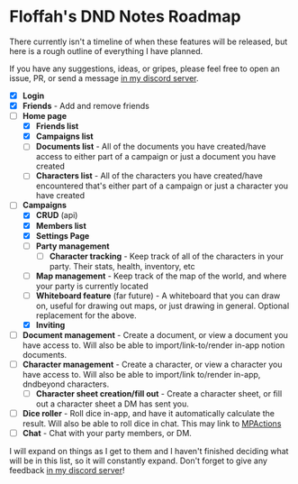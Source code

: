 # Floffah's DND Notes Roadmap

There currently isn't a timeline of when these features will be released, but here is a rough outline of everything I have planned.

If you have any suggestions, ideas, or gripes, please feel free to open an issue, PR, or send a message [in my discord server](https://discord.gg/DsSeGSc5na).

-   [x] **Login**
-   [x] **Friends** - Add and remove friends
-   [ ] **Home page**
    -   [x] **Friends list**
    -   [x] **Campaigns list**
    -   [ ] **Documents list** - All of the documents you have created/have access to either part of a campaign or just a document you have created
    -   [ ] **Characters list** - All of the characters you have created/have encountered that's either part of a campaign or just a character you have created
-   [ ] **Campaigns**
    -   [x] **CRUD** (api)
    -   [x] **Members list**
    -   [x] **Settings Page**
    -   [ ] **Party management**
        -   [ ] **Character tracking** - Keep track of all of the characters in your party. Their stats, health, inventory, etc
    -   [ ] **Map management** - Keep track of the map of the world, and where your party is currently located
    -   [ ] **Whiteboard feature** (far future) \- A whiteboard that you can draw on, useful for drawing out maps, or just drawing in general. Optional replacement for the above.
    -   [x] **Inviting**
-   [ ] **Document management** - Create a document, or view a document you have access to. Will also be able to import/link-to/render in-app notion documents.
-   [ ] **Character management** - Create a character, or view a character you have access to. Will also be able to import/link to/render in-app, dndbeyond characters.
    -   [ ] **Character sheet creation/fill out** - Create a character sheet, or fill out a character sheet a DM has sent you.
-   [ ] **Dice roller** - Roll dice in-app, and have it automatically calculate the result. Will also be able to roll dice in chat. This may link to [MPActions](https://mpactions.floffah.dev)
-   [ ] **Chat** - Chat with your party members, or DM.

I will expand on things as I get to them and I haven't finished deciding what will be in this list, so it will constantly expand. Don't forget to give any feedback [in my discord server](https://discord.gg/DsSeGSc5na)!
